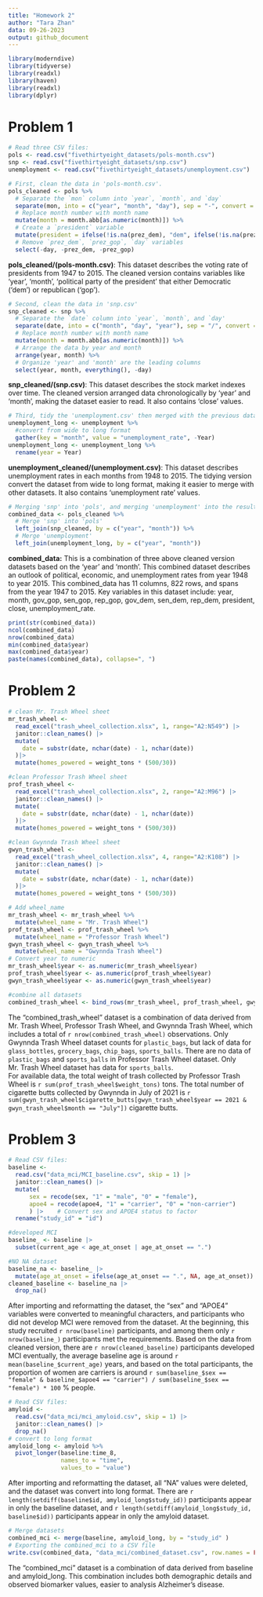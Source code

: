 ```yaml
---
title: "Homework 2"
author: "Tara Zhan"
data: 09-26-2023
output: github_document
---
```


```r
library(moderndive)
library(tidyverse)
library(readxl)
library(haven)
library(readxl)
library(dplyr)
```

# Problem 1

```r
# Read three CSV files:
pols <- read.csv("fivethirtyeight_datasets/pols-month.csv")
snp <- read.csv("fivethirtyeight_datasets/snp.csv")
unemployment <- read.csv("fivethirtyeight_datasets/unemployment.csv")
```

```r
# First, clean the data in 'pols-month.csv'.
pols_cleaned <- pols %>%
  # Separate the `mon` column into `year`, `month`, and `day`
  separate(mon, into = c("year", "month", "day"), sep = "-", convert = TRUE) %>%
  # Replace month number with month name
  mutate(month = month.abb[as.numeric(month)]) %>%
  # Create a `president` variable
  mutate(president = ifelse(!is.na(prez_dem), "dem", ifelse(!is.na(prez_gop), "gop", NA))) %>%
  # Remove `prez_dem`, `prez_gop`, `day` variables
  select(-day, -prez_dem, -prez_gop)
```

**pols_cleaned/(pols-month.csv)**: This dataset describes the voting rate of presidents from 1947 to 2015. The cleaned version contains variables like 'year', 'month', 'political party of the president' that either Democratic ('dem') or republican ('gop').

```r
# Second, clean the data in 'snp.csv'
snp_cleaned <- snp %>%
  # Separate the `date` column into `year`, `month`, and `day'
  separate(date, into = c("month", "day", "year"), sep = "/", convert = TRUE) %>%
  # Replace month number with month name
  mutate(month = month.abb[as.numeric(month)]) %>%
  # Arrange the data by year and month
  arrange(year, month) %>%
  # Organize 'year' and 'month' are the leading columns
  select(year, month, everything(), -day)
```

**snp_cleaned/(snp.csv)**: This dataset describes the stock market indexes over time. The cleaned version arranged data chronologically by 'year' and 'month', making the dataset easier to read. It also contains 'close' values.

```r
# Third, tidy the 'unemployment.csv' then merged with the previous datasets
unemployment_long <- unemployment %>%
  #convert from wide to long format
  gather(key = "month", value = "unemployment_rate", -Year)
unemployment_long <- unemployment_long %>%
  rename(year = Year)
```

**unemployment_cleaned/(unemployment.csv)**: This dataset describes unemployment rates in each months from 1948 to 2015. The tidying version convert the dataset from wide to long format, making it easier to merge with other datasets. It also contains 'unemployment rate' values.

```r
# Merging 'snp' into 'pols', and merging 'unemployment' into the result.
combined_data <- pols_cleaned %>%
  # Merge 'snp' into 'pols'
  left_join(snp_cleaned, by = c("year", "month")) %>%
  # Merge 'unemployment'
  left_join(unemployment_long, by = c("year", "month"))
```

**combined_data:** This is a combination of three above cleaned version datasets based on the 'year' and 'month'. This combined dataset describes an outlook of political, economic, and unemployment rates from year 1948 to year 2015. This combined_data has 11 columns, 822 rows, and spans from the year 1947 to 2015. Key variables in this dataset include: year, month, gov_gop, sen_gop, rep_gop, gov_dem, sen_dem, rep_dem, president, close, unemployment_rate.

```r
print(str(combined_data))
ncol(combined_data)
nrow(combined_data)
min(combined_data$year)
max(combined_data$year)
paste(names(combined_data), collapse=", ")
```

# Problem 2

```r
# clean Mr. Trash Wheel sheet
mr_trash_wheel <- 
  read_excel("trash_wheel_collection.xlsx", 1, range="A2:N549") |>
  janitor::clean_names() |>
  mutate(
    date = substr(date, nchar(date) - 1, nchar(date))
  )|>
  mutate(homes_powered = weight_tons * (500/30))

#clean Professor Trash Wheel sheet 
prof_trash_wheel <- 
  read_excel("trash_wheel_collection.xlsx", 2, range="A2:M96") |>
  janitor::clean_names() |>
  mutate(
    date = substr(date, nchar(date) - 1, nchar(date))
  )|>
  mutate(homes_powered = weight_tons * (500/30))

#clean Gwynnda Trash Wheel sheet 
gwyn_trash_wheel <- 
  read_excel("trash_wheel_collection.xlsx", 4, range="A2:K108") |>
  janitor::clean_names() |>
  mutate(
    date = substr(date, nchar(date) - 1, nchar(date))
  )|>
  mutate(homes_powered = weight_tons * (500/30))
```

```r
# Add wheel_name
mr_trash_wheel <- mr_trash_wheel %>%
  mutate(wheel_name = "Mr. Trash Wheel")
prof_trash_wheel <- prof_trash_wheel %>%
  mutate(wheel_name = "Professor Trash Wheel")
gwyn_trash_wheel <- gwyn_trash_wheel %>%
  mutate(wheel_name = "Gwynnda Trash Wheel")
# Convert year to numeric
mr_trash_wheel$year <- as.numeric(mr_trash_wheel$year)
prof_trash_wheel$year <- as.numeric(prof_trash_wheel$year)
gwyn_trash_wheel$year <- as.numeric(gwyn_trash_wheel$year)

#combine all datasets
combined_trash_wheel <- bind_rows(mr_trash_wheel, prof_trash_wheel, gwyn_trash_wheel)
```

The "combined_trash_wheel" dataset is a combination of data derived from Mr. Trash Wheel, Professor Trash Wheel, and Gwynnda Trash Wheel, which includes a total of `r nrow(combined_trash_wheel)` observations. Only Gwynnda Trash Wheel dataset counts for `plastic_bags`, but lack of data for `glass_bottles`, `grocery_bags`, `chip_bags`, `sports_balls`. There are no data of `plastic_bags` and `sports_balls` in Professor Trash Wheel dataset. Only Mr. Trash Wheel dataset has data for `sports_balls`.\
For available data, the total weight of trash collected by Professor Trash Wheel is `r sum(prof_trash_wheel$weight_tons)` tons. The total number of cigarette butts collected by Gwynnda in July of 2021 is `r sum(gwyn_trash_wheel$cigarette_butts[gwyn_trash_wheel$year == 2021 & gwyn_trash_wheel$month == "July"])` cigarette butts.

# Problem 3

```r
# Read CSV files:
baseline <- 
  read.csv("data_mci/MCI_baseline.csv", skip = 1) |>
  janitor::clean_names() |>
  mutate(
      sex = recode(sex, "1" = "male", "0" = "female"),
      apoe4 = recode(apoe4, "1" = "carrier", "0" = "non-carrier")
      ) |>    # Convert sex and APOE4 status to factor 
  rename("study_id" = "id")

#developed MCI
baseline_ <- baseline |>
  subset(current_age < age_at_onset | age_at_onset == ".")

#NO NA dataset
baseline_na <- baseline_ |>
  mutate(age_at_onset = ifelse(age_at_onset == ".", NA, age_at_onset))
cleaned_baseline <- baseline_na |>
  drop_na()
```

After importing and reformatting the dataset, the "sex" and "APOE4" variables were converted to meaningful characters, and participants who did not develop MCI were removed from the dataset. At the beginning, this study recruited `r nrow(baseline)` participants, and among them only `r nrow(baseline_)` participants met the requirements. Based on the data from cleaned version, there are `r nrow(cleaned_baseline)` participants developed MCI eventually, the average baseline age is around `r mean(baseline_$current_age)` years, and based on the total participants, the proportion of women are carriers is around `r sum(baseline_$sex == "female" & baseline_$apoe4 == "carrier") / sum(baseline_$sex == "female") * 100` % people.

```r
# Read CSV files:
amyloid <- 
  read.csv("data_mci/mci_amyloid.csv", skip = 1) |>
  janitor::clean_names() |>
  drop_na()
# convert to long format
amyloid_long <- amyloid %>%
  pivot_longer(baseline:time_8, 
               names_to = "time", 
               values_to = "value")
```

After importing and reformatting the dataset, all "NA" values were deleted, and the dataset was convert into long format. There are `r length(setdiff(baseline$id, amyloid_long$study_id))` participants appear in only the baseline dataset, and `r length(setdiff(amyloid_long$study_id, baseline$id))` participants appear in only the amyloid dataset.

```r
# Merge datasets
combined_mci <- merge(baseline, amyloid_long, by = "study_id" )
# Exporting the combined_mci to a CSV file
write.csv(combined_data, "data_mci/combined_dataset.csv", row.names = FALSE)
```

The "combined_mci" dataset is a combination of data derived from baseline and amyloid_long. This combination includes both demographic details and observed biomarker values, easier to analysis Alzheimer's disease.
